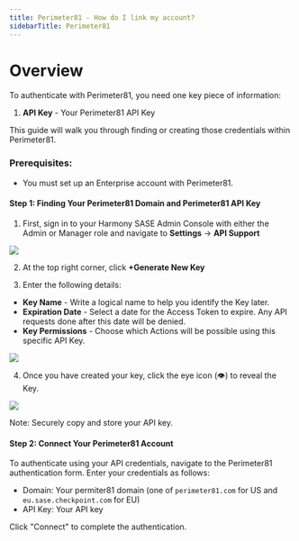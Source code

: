 ```yaml
---
title: Perimeter81 - How do I link my account?
sidebarTitle: Perimeter81
---
```



# Overview

To authenticate with Perimeter81, you need one key piece of information:
1. **API Key** - Your Perimeter81 API Key


This guide will walk you through finding or creating those credentials within Perimeter81.


### Prerequisites:

- You must set up an Enterprise account with Perimeter81.


#### Step 1: Finding Your Perimeter81 Domain and Perimeter81 API Key
1. First, sign in to your Harmony SASE Admin Console with either the Admin or Manager role and navigate to **Settings** -> **API Support**

<img src="/integrations/all/perimeter81/prm-1.png" />

2. At the top right corner, click **+Generate New Key**


3. Enter the following details:
- **Key Name** - Write a logical name to help you identify the Key later.
- **Expiration Date** - Select a date for the Access Token to expire. Any API requests done after this date will be denied.
- **Key Permissions** - Choose which Actions will be possible using this specific API Key.

<img src="/integrations/all/perimeter81/prm-2.png" />


4. Once you have created your key, click the eye icon (👁) to reveal the Key.

<img src="/integrations/all/perimeter81/prm-3.png" />

Note: Securely copy and store your API key.


#### Step 2: Connect Your Perimeter81 Account


To authenticate using your API credentials, navigate to the Perimeter81 authentication form.
Enter your credentials as follows:
- Domain: Your permiter81 domain (one of `perimeter81.com` for US and `eu.sase.checkpoint.com` for EU)
- API Key: Your API key

Click "Connect" to complete the authentication.
